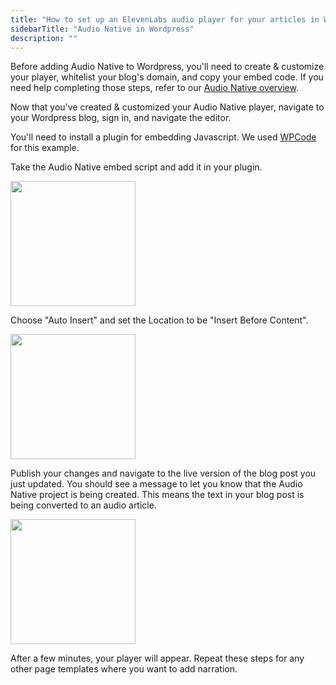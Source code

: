 ```yaml
---
title: "How to set up an ElevenLabs audio player for your articles in Wordpress"
sidebarTitle: "Audio Native in Wordpress"
description: ""
---
```


Before adding Audio Native to Wordpress, you'll need to create & customize your player, whitelist your blog's domain, and copy your embed code. If you need help completing those steps, refer to our [Audio Native overview](https://elevenlabs.io/docs/audio-native/overview).

Now that you've created & customized your Audio Native player, navigate to your Wordpress blog, sign in, and navigate the editor.

You'll need to install a plugin for embedding Javascript. We used [WPCode](https://wpcode.com/) for this example.

Take the Audio Native embed script and add it in your plugin.

<img height="200" src="/documentation/audio-native/images/wordpress_an_1.png" />

Choose "Auto Insert" and set the Location to be "Insert Before Content".

<img height="200" src="/documentation/audio-native/images/wordpress_an_2.png" />

Publish your changes and navigate to the live version of the blog post you just updated. You should see a message to let you know that the Audio Native project is being created. This means the text in your blog post is being converted to an audio article.

<img height="200" src="/documentation/audio-native/images/wordpress_an_3.png" />

After a few minutes, your player will appear. Repeat these steps for any other page templates where you want to add narration.
